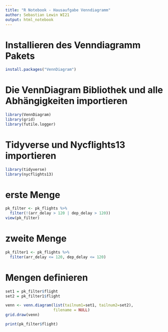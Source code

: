 ```yaml
---
title: "R Notebook - Hausaufgabe Venndiagramm"
author: Sebastian Lewin WI21
output: html_notebook
---
```

# Installieren des Venndiagramm Pakets
```r
install.packages("VennDiagram")
```


# Die VennDiagram Bibliothek und alle Abhängigkeiten importieren
```r
library(VennDiagram)
library(grid)
library(futile.logger)
```


# Tidyverse und Nycflights13 importieren
```r
library(tidyverse)
library(nycflights13)
```


# erste Menge
```r
pk_filter <- pk_flights %>% 
  filter(!(arr_delay > 120 | dep_delay > 120))
view(pk_filter)
```


# zweite Menge
```r
pk_filter1 <- pk_flights %>% 
  filter(arr_delay <= 120, dep_delay <= 120)
```


# Mengen definieren
```r
set1 = pk_filter$flight
set2 = pk_filter1$flight
```


```r
venn <- venn.diagram(list(tailnum1=set1, tailnum2=set2),
                     filename = NULL)
grid.draw(venn)
```

```r
print(pk_filter$flight)
```













